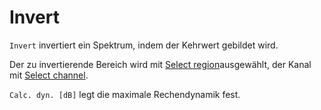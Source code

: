 # Invert

``Invert`` invertiert ein Spektrum, indem der Kehrwert gebildet wird.

Der zu invertierende Bereich wird mit [Select region](/de/help/edit/region-control)ausgewählt, der Kanal mit [Select channel](/de/help/edit/select-channel).

``Calc. dyn. [dB]`` legt die maximale Rechendynamik fest.
